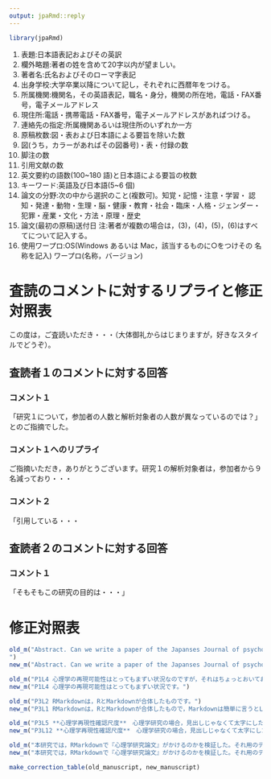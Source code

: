 ```yaml
---
output: jpaRmd::reply
---
```


```r
library(jpaRmd)
```


(1) 表題:日本語表記およびその英訳
(2) 欄外略題:著者の姓を含めて20字以内が望ましい。
(3) 著者名:氏名およびそのローマ字表記
(4) 出身学校:大学卒業以降について記し，それぞれに西暦年をつける。
(5) 所属機関:機関名，その英語表記，職名・身分，機関の所在地，電話・FAX番
号，電子メールアドレス
(6) 現住所:電話・携帯電話・FAX番号，電子メールアドレスがあればつける。
(7) 連絡先の指定:所属機関あるいは現住所のいずれか一方
(8) 原稿枚数:図・表および日本語による要旨を除いた数
(9) 図(うち，カラーがあればその図番号)・表・付録の数
(10) 脚注の数
(11) 引用文献の数
(12) 英文要約の語数(100~180 語)と日本語による要旨の枚数
(13) キーワード:英語及び日本語(5~6 個)
(14) 論文の分野:次の中から選択のこと(複数可)。知覚・記憶・注意・学習・
認知・発達・動物・生理・脳・健康・教育・社会・臨床・人格・ジェンダー・
        犯罪・産業・文化・方法・原理・歴史
(15) 論文(最初の原稿)送付日
注:著者が複数の場合は，(3)，(4)，(5)，(6)はすべてについて記入する。
(16) 使用ワープロ:OS(Windows あるいは Mac，該当するものに○をつけその
        名称を記入)
        ワープロ(名称，バージョン)





<!-- 　査読コメントに対するリプライを記載ください。以下は例です。　-->
# 査読のコメントに対するリプライと修正対照表

この度は，ご査読いただき・・・（大体御礼からはじまりますが，好きなスタイルでどうぞ）。

## 査読者１のコメントに対する回答

### コメント１

「研究１について，参加者の人数と解析対象者の人数が異なっているのでは？」とのご指摘でした。

### コメント１へのリプライ

ご指摘いただき，ありがとうございます。研究１の解析対象者は，参加者から９名減っており・・・


### コメント２

「引用している・・・

## 査読者２のコメントに対する回答

### コメント１

「そもそもこの研究の目的は・・・」


# 修正対照表

<!-- 
修正対照表（新旧対照表）を作成します
old_m()内に元の原稿の内容を""でいれて，new_m()内に修正した原稿の内容をいれます。
old_mとnew_mの順番でセットにして，修正対照の順番で書いていってください（それが表に追加されます）。
なお，注意点としては，表にいれる文章は，引用文献処理できませんので，@kunisato　みたいに書くとそのまま出力されますので，ご注意ください。
-->

```r
old_m("Abstract. Can we write a paper of the Japanses Journal of psychology with RMarkdown? To solve this mystery we headed deep into the Amazon. At the end of our long journey we found some great documents about RMarkdown and finally said, 'Yes, we can'. ... Well, we'll write a abstract like this.
")
new_m("Abstract. Can we write a paper of the Japanses Journal of psychology with RMarkdown? To solve this mystery we headed deep into the Amazon. At the end of our long journey we found some great documents about RMarkdown and finally said, 'Yes, we can!'")

old_m("P1L4 心理学の再現可能性はとってもまずい状況なのですが，それはちょっとおいておいて，文献の引用の仕方を説明します。")
new_m("P1L4 心理学の再現可能性はとってもまずい状況です。")

old_m("P3L2 RMarkdownは，RとMarkdownが合体したものです。")
new_m("P3L1 RMarkdownは，RとMarkdownが合体したもので，Markdownは簡単に言うとLaTeXよりも簡単にかけるやつです。RMarkdownで書いてPDF出力する際には，LaTeXを経由します。でも，数式を書いたり，ちょっと特殊なことをしない限りは，ユーザーはLaTeXを意識せずにきれいな論文を書くことができます。")

old_m("P3L5 **心理学再現性確認尺度**　心理学研究の場合，見出しじゃなくて太字にしたい時というがあると思います。")
new_m("P3L12 **心理学再現性確認尺度**　心理学研究の場合，見出しじゃなくて太字にしたい時というがあると思います。左の心理学再現性確認尺度のように，アスタリスク２つではさむとそれができます。")

old_m("本研究では，RMarkdownで『心理学研究論文』がかけるのかを検証した。それ用のテンプレートも用意したので，あとは解析と内容を書くだけで結構いい感じのものができる。ただし，引用文献については，まだ完全とはいえず，共にこのテンプレートを磨く有志を心待ちしている。")
new_m("本研究では，RMarkdownで『心理学研究論文』がかけるのかを検証した。それ用のテンプレートも用意したので，あとは解析と内容を書くだけで結構いい感じのものができる。")
```

<!-- 以下の関数で修正対照表を出力します　-->
```r
make_correction_table(old_manuscript, new_manuscript)
```